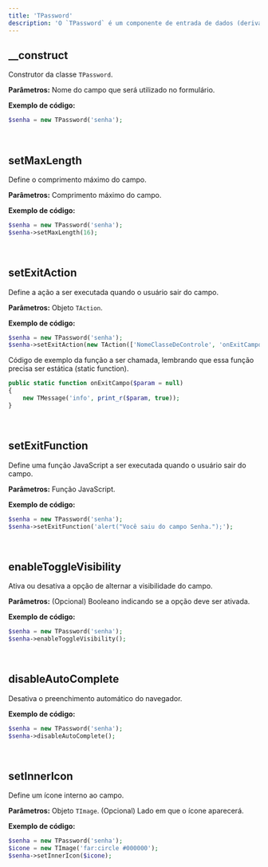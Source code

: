 ```yaml
---
title: 'TPassword'
description: 'O `TPassword` é um componente de entrada de dados (derivado da classe `TField`), que permite ao usuário inserir senhas de forma segura.'
---
```


## __construct
Construtor da classe `TPassword`.

**Parâmetros:**
<ResponseField name="$name" type="mixed" required>Nome do campo que será utilizado no formulário.</ResponseField>

**Exemplo de código:**
```php
$senha = new TPassword('senha');
```

<br/>

## setMaxLength
Define o comprimento máximo do campo.

**Parâmetros:**
<ResponseField name="$length" type="mixed" required>Comprimento máximo do campo.</ResponseField>

**Exemplo de código:**
```php
$senha = new TPassword('senha');
$senha->setMaxLength(16);
```

<br/>

## setExitAction
Define a ação a ser executada quando o usuário sair do campo.

**Parâmetros:**
<ResponseField name="$action" type="TAction" required>Objeto `TAction`.</ResponseField>

**Exemplo de código:**
```php
$senha = new TPassword('senha');
$senha->setExitAction(new TAction(['NomeClasseDeControle', 'onExitCampo']));
```
Código de exemplo da função a ser chamada, lembrando que essa função precisa ser estática (static function).

```php
public static function onExitCampo($param = null)
{
    new TMessage('info', print_r($param, true));
}
```

<br/>

## setExitFunction
Define uma função JavaScript a ser executada quando o usuário sair do campo.

**Parâmetros:**
<ResponseField name="$function" type="mixed" required>Função JavaScript.</ResponseField>

**Exemplo de código:**
```php
$senha = new TPassword('senha');
$senha->setExitFunction('alert("Você saiu do campo Senha.");');
```

<br/>

## enableToggleVisibility
Ativa ou desativa a opção de alternar a visibilidade do campo.

**Parâmetros:**
<ResponseField name="$toggleVisibility" type="bool" default="true">(Opcional) Booleano indicando se a opção deve ser ativada.</ResponseField>

**Exemplo de código:**
```php
$senha = new TPassword('senha');
$senha->enableToggleVisibility();
```

<br/>

## disableAutoComplete
Desativa o preenchimento automático do navegador.

**Exemplo de código:**
```php
$senha = new TPassword('senha');
$senha->disableAutoComplete();
```

<br/>

## setInnerIcon
Define um ícone interno ao campo.

**Parâmetros:**
<ResponseField name="$image" type="TImage" required>Objeto `TImage`.</ResponseField>
<ResponseField name="$side" type="string" default="right">(Opcional) Lado em que o ícone aparecerá.</ResponseField>

**Exemplo de código:**
```php
$senha = new TPassword('senha');
$icone = new TImage('far:circle #000000');
$senha->setInnerIcon($icone);
```